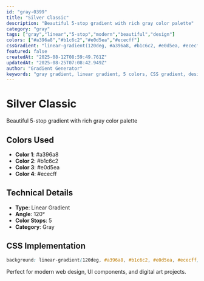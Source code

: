 ```yaml
---
id: "gray-0399"
title: "Silver Classic"
description: "Beautiful 5-stop gradient with rich gray color palette"
category: "gray"
tags: ["gray","linear","5-stop","modern","beautiful","design"]
colors: ["#a396a8","#b1c6c2","#e0d5ea","#ececff"]
cssGradient: "linear-gradient(120deg, #a396a8, #b1c6c2, #e0d5ea, #ececff)"
featured: false
createdAt: "2025-08-12T08:59:49.761Z"
updatedAt: "2025-08-25T07:08:42.949Z"
author: "Gradient Generator"
keywords: "gray gradient, linear gradient, 5 colors, CSS gradient, design, #a396a8, #b1c6c2, #e0d5ea, #ececff"
---
```


# Silver Classic

Beautiful 5-stop gradient with rich gray color palette

## Colors Used
- **Color 1**: #a396a8
- **Color 2**: #b1c6c2
- **Color 3**: #e0d5ea
- **Color 4**: #ececff

## Technical Details
- **Type**: Linear Gradient
- **Angle**: 120°
- **Color Stops**: 5
- **Category**: Gray

## CSS Implementation
```css
background: linear-gradient(120deg, #a396a8, #b1c6c2, #e0d5ea, #ececff);
```

Perfect for modern web design, UI components, and digital art projects.
